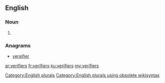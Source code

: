 ==English==

===Noun===
{{head|en}}

# {{plural of|verifier}}

===Anagrams===
* [[versifier#English|versifier]]

[[Category:English plurals]][[Category:English plurals using obsolete wikisyntax]]

[[ar:verifiers]]
[[fr:verifiers]]
[[ku:verifiers]]
[[my:verifiers]]